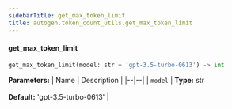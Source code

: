 ```yaml
---
sidebarTitle: get_max_token_limit
title: autogen.token_count_utils.get_max_token_limit
---
```


<code class="doc-symbol doc-symbol-heading doc-symbol-function"></code>
#### get_max_token_limit

```python
get_max_token_limit(model: str = 'gpt-3.5-turbo-0613') -> int
```

    

<b>Parameters:</b>
| Name | Description |
|--|--|
| `model` | **Type:** str<br/><br/>**Default:** 'gpt-3.5-turbo-0613' |

<br />